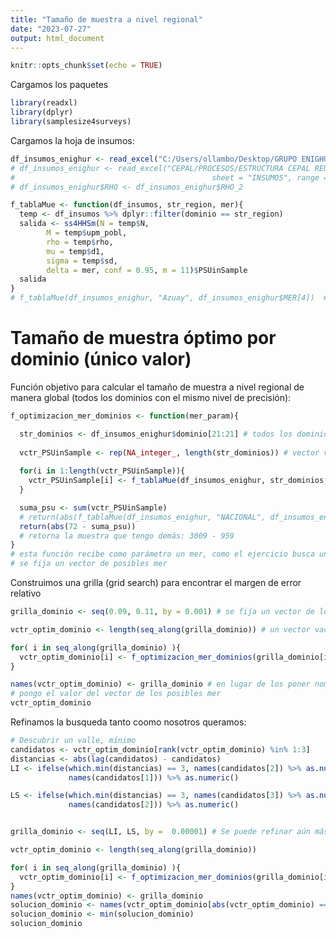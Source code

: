 ```yaml
---
title: "Tamaño de muestra a nivel regional"
date: "2023-07-27"
output: html_document
---
```


```r
knitr::opts_chunk$set(echo = TRUE)
```

Cargamos los paquetes

```r
library(readxl)
library(dplyr)
library(samplesize4surveys)
```

Cargamos la hoja de insumos:

```r
df_insumos_enighur <- read_excel("C:/Users/ollambo/Desktop/GRUPO ENIGHUR/ENIGHUR/PRODUCTOS/NUESTROS/d1_mod.xlsx", sheet = "d1_mod", range =  "A1:O37")
# df_insumos_enighur <- read_excel("CEPAL/PROCESOS/ESTRUCTURA CEPAL REUNION 002.xlsx", 
#                                            sheet = "INSUMOS", range = "A1:R37")
# df_insumos_enighur$RHO <- df_insumos_enighur$RHO_2
```


```r
f_tablaMue <- function(df_insumos, str_region, mer){
  temp <- df_insumos %>% dplyr::filter(dominio == str_region) 
  salida <- ss4HHSm(N = temp$N,
        M = temp$upm_pobl,
        rho = temp$rho,
        mu = temp$d1, 
        sigma = temp$sd, 
        delta = mer, conf = 0.95, m = 11)$PSUinSample
  salida
}
# f_tablaMue(df_insumos_enighur, "Azuay", df_insumos_enighur$MER[4])  # número de UPM en la muestra -> 3310

```



# Tamaño de muestra óptimo por dominio (único valor)

Función objetivo para calcular el tamaño de muestra a nivel regional de manera global (todos los dominios con el mismo nivel de precisión):

```r
f_optimizacion_mer_dominios <- function(mer_param){

  str_dominios <- df_insumos_enighur$dominio[21:21] # todos los dominios - 33
  
  vctr_PSUinSample <- rep(NA_integer_, length(str_dominios)) # vector vacío cuya longitud es el total de dominios
  
  for(i in 1:length(vctr_PSUinSample)){
    vctr_PSUinSample[i] <- f_tablaMue(df_insumos_enighur, str_dominios[i], mer_param)
  }

  suma_psu <- sum(vctr_PSUinSample)
  # return(abs(f_tablaMue(df_insumos_enighur, "NACIONAL", df_insumos_enighur$MER[1])  - suma_psu)) 
  return(abs(72 - suma_psu))
  # retorna la muestra que tengo demás: 3009 - 959
}
# esta función recibe como parámetro un mer, como el ejercicio busca un mer,
# se fija un vector de posibles mer
```


Construimos una grilla (grid search) para encontrar el margen de error relativo 


```r
grilla_dominio <- seq(0.09, 0.11, by = 0.001) # se fija un vector de los posibles mer

vctr_optim_dominio <- length(seq_along(grilla_dominio)) # un vector vacío del tamaño del vector anterior

for( i in seq_along(grilla_dominio) ){
  vctr_optim_dominio[i] <- f_optimizacion_mer_dominios(grilla_dominio[i])
}

names(vctr_optim_dominio) <- grilla_dominio # en lugar de los poner nombres, 
# pongo el valor del vector de los posibles mer
vctr_optim_dominio
```

Refinamos la busqueda tanto coomo nosotros queramos:


```r
# Descubrir un valle, mínimo
candidatos <- vctr_optim_dominio[rank(vctr_optim_dominio) %in% 1:3] 
distancias <- abs(lag(candidatos) - candidatos)
LI <- ifelse(which.min(distancias) == 3, names(candidatos[2]) %>% as.numeric(), 
             names(candidatos[1])) %>% as.numeric()  

LS <- ifelse(which.min(distancias) == 3, names(candidatos[3]) %>% as.numeric(), 
             names(candidatos[2])) %>% as.numeric() 


grilla_dominio <- seq(LI, LS, by =  0.00001) # Se puede refinar aún más

vctr_optim_dominio <- length(seq_along(grilla_dominio))

for( i in seq_along(grilla_dominio) ){
  vctr_optim_dominio[i] <- f_optimizacion_mer_dominios(grilla_dominio[i])
}
names(vctr_optim_dominio) <- grilla_dominio 
solucion_dominio <- names(vctr_optim_dominio[abs(vctr_optim_dominio) ==0]) %>% as.numeric()
solucion_dominio <- min(solucion_dominio)
solucion_dominio
```

